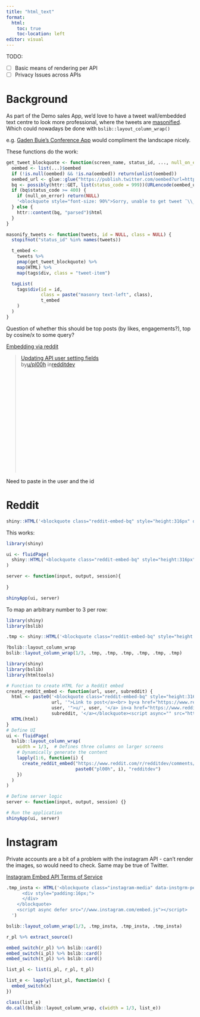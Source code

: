 ```yaml
---
title: "html_text"
format: 
  html:
    toc: true
    toc-location: left
editor: visual
---
```


TODO:

-   [ ] Basic means of rendering per API
-   [ ] Privacy Issues across APIs

# Background

As part of the Demo sales App, we'd love to have a tweet wall/embedded text centre to look more professional, where the tweets are [masonified](https://www.smashingmagazine.com/native-css-masonry-layout-css-grid/). Which could nowadays be done with `bslib::layout_column_wrap()`

e.g. [Gaden Buie's Conference App](https://gadenbuie.shinyapps.io/tweet-conf-dash/) would compliment the landscape nicely.

These functions do the work:

```r
get_tweet_blockquote <- function(screen_name, status_id, ..., null_on_error = TRUE, theme = "light") {
  oembed <- list(...)$oembed
  if (!is.null(oembed) && !is.na(oembed)) return(unlist(oembed))
  oembed_url <- glue::glue("https://publish.twitter.com/oembed?url=https://twitter.com/{screen_name}/status/{status_id}&omit_script=1&dnt=1&theme={theme}")
  bq <- possibly(httr::GET, list(status_code = 999))(URLencode(oembed_url))
  if (bq$status_code >= 400) {
    if (null_on_error) return(NULL)
    '<blockquote style="font-size: 90%">Sorry, unable to get tweet ¯\\_(ツ)_/¯</blockquote>'
  } else {
    httr::content(bq, "parsed")$html
  }
}
```

```r
masonify_tweets <- function(tweets, id = NULL, class = NULL) {
  stopifnot("status_id" %in% names(tweets))

  t_embed <-
    tweets %>%
    pmap(get_tweet_blockquote) %>%
    map(HTML) %>%
    map(tags$div, class = "tweet-item")

  tagList(
    tags$div(id = id,
             class = paste("masonry text-left", class),
             t_embed
    )
  )
}
```

Question of whether this should be top posts (by likes, engagements?), top by cosine/x to some query?

[Embedding via reddit](https://www.reddit.com/wiki/embeds/)

<blockquote class="reddit-embed-bq" style="height:316px" data-embed-height="597">

<a href="https://www.reddit.com/r/redditdev/comments/16tqlth/updating_api_user_setting_fields/">Updating API user setting fields</a><br> by<a href="https://www.reddit.com/user/pl00h/">u/pl00h</a> in<a href="https://www.reddit.com/r/redditdev/">redditdev</a>

</blockquote>

```{=html}
<script async="" src="https://embed.reddit.com/widgets.js" charset="UTF-8"></script>
```
Need to paste in the user and the id

# Reddit

```r
shiny::HTML('<blockquote class="reddit-embed-bq" style="height:316px" data-embed-height="597"><a href="https://www.reddit.com/r/redditdev/comments/16tqlth/updating_api_user_setting_fields/">Updating API user setting fields</a><br> by<a href="https://www.reddit.com/user/pl00h/">u/pl00h</a> in<a href="https://www.reddit.com/r/redditdev/">redditdev</a></blockquote><script async="" src="https://embed.reddit.com/widgets.js" charset="UTF-8"></script>')
```

This works:

```r
library(shiny)

ui <- fluidPage(
  shiny::HTML('<blockquote class="reddit-embed-bq" style="height:316px" data-embed-height="597"><a href="https://www.reddit.com/r/redditdev/comments/16tqlth/updating_api_user_setting_fields/">Updating API user setting fields</a><br> by<a href="https://www.reddit.com/user/pl00h/">u/pl00h</a> in<a href="https://www.reddit.com/r/redditdev/">redditdev</a></blockquote><script async="" src="https://embed.reddit.com/widgets.js" charset="UTF-8"></script>')
)

server <- function(input, output, session){
  
}

shinyApp(ui, server)
```

To map an arbitrary number to 3 per row:

```r
library(shiny)
library(bslib)

.tmp <- shiny::HTML('<blockquote class="reddit-embed-bq" style="height:316px" data-embed-height="597"><a href="https://www.reddit.com/r/redditdev/comments/16tqlth/updating_api_user_setting_fields/">Updating API user setting fields</a><br> by<a href="https://www.reddit.com/user/pl00h/">u/pl00h</a> in<a href="https://www.reddit.com/r/redditdev/">redditdev</a></blockquote><script async="" src="https://embed.reddit.com/widgets.js" charset="UTF-8"></script>')

?bslib::layout_column_wrap
bslib::layout_column_wrap(1/3, .tmp, .tmp, .tmp, .tmp, .tmp, .tmp)
```

```r
library(shiny)
library(bslib)
library(htmltools)

# Function to create HTML for a Reddit embed
create_reddit_embed <- function(url, user, subreddit) {
  html <- paste0('<blockquote class="reddit-embed-bq" style="height:316px" data-embed-height="597"><a href="',
                 url, '">Link to post</a><br> by<a href="https://www.reddit.com/user/',
                 user, '">u/', user, '</a> in<a href="https://www.reddit.com/r/', subreddit, '">',
                 subreddit, '</a></blockquote><script async="" src="https://embed.reddit.com/widgets.js" charset="UTF-8"></script>')
  HTML(html)
}
# Define UI
ui <- fluidPage(
  bslib::layout_column_wrap(
    width = 1/3,  # Defines three columns on larger screens
    # Dynamically generate the content
    lapply(1:6, function(i) {
      create_reddit_embed("https://www.reddit.com/r/redditdev/comments/16tqlth/updating_api_user_setting_fields/",
                          paste0("pl00h", i), "redditdev")
    })
  )
)

# Define server logic
server <- function(input, output, session) {}

# Run the application
shinyApp(ui, server)
```

# Instagram
Private accounts are a bit of a problem with the instagram API - can't render the images, so would need to check. Same may be true of Twitter.

[Instagram Embed API Terms of Service](https://developers.facebook.com/terms)

```r
.tmp_insta <- HTML('<blockquote class="instagram-media" data-instgrm-permalink="https://www.instagram.com/p/C6z8MZetvvn/?utm_source=ig_web_copy_link/" data-instgrm-version="12" style=" background:#FFF; border:0; border-radius:3px; box-shadow:0 0 1px 0 rgba(0,0,0,0.5),0 1px 10px 0 rgba(0,0,0,0.1); margin: 1px; max-width:540px; min-width:326px; padding:0; width:99.375%; width:-webkit-calc(100% - 2px); width:calc(100% - 2px);">
      <div style="padding:16px;">
      </div>
    </blockquote>
    <script async defer src="//www.instagram.com/embed.js"></script>
  ')

bslib::layout_column_wrap(1/3, .tmp_insta, .tmp_insta, .tmp_insta)
```

```r
r_pl %>% extract_source()

embed_switch(r_pl) %>% bslib::card()
embed_switch(i_pl) %>% bslib::card()
embed_switch(t_pl) %>% bslib::card()
```

```r
list_pl <- list(i_pl, r_pl, t_pl)

list_e <- lapply(list_pl, function(x) {
  embed_switch(x)
})

class(list_e)
do.call(bslib::layout_column_wrap, c(width = 1/3, list_e))
```


```r
```

